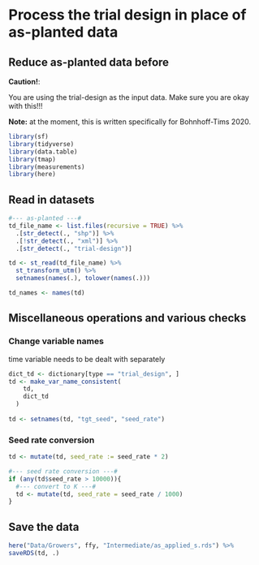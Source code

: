# Process the trial design in place of as-planted data

## Reduce as-planted data before 

**Caution!**:

You are using the trial-design as the input data. Make sure you are okay with this!!!

**Note:** at the moment, this is written specifically for Bohnhoff-Tims 2020.


```r
library(sf)
library(tidyverse)
library(data.table)
library(tmap)
library(measurements)
library(here)
```

## Read in datasets

```r
#--- as-planted ---#
td_file_name <- list.files(recursive = TRUE) %>%
  .[str_detect(., "shp")] %>%
  .[!str_detect(., "xml")] %>%
  .[str_detect(., "trial-design")] 

td <- st_read(td_file_name) %>%
  st_transform_utm() %>%
  setnames(names(.), tolower(names(.)))

td_names <- names(td)
```

## Miscellaneous operations and various checks

### Change variable names

time variable needs to be dealt with separately

```r
dict_td <- dictionary[type == "trial_design", ]
td <- make_var_name_consistent(
    td, 
    dict_td 
  )
  
td <- setnames(td, "tgt_seed", "seed_rate")

```

### Seed rate conversion

```r
td <- mutate(td, seed_rate := seed_rate * 2)  

#--- seed rate conversion ---#
if (any(td$seed_rate > 10000)){
  #--- convert to K ---#
  td <- mutate(td, seed_rate = seed_rate / 1000)
}
```

## Save the data

```r
here("Data/Growers", ffy, "Intermediate/as_applied_s.rds") %>% 
saveRDS(td, .)
```

